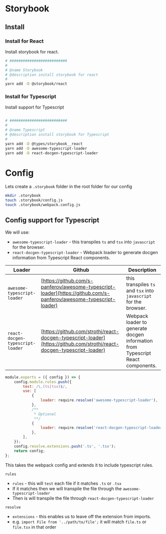 # Storybook

## Install 
### Install for React
Install storybook for react. 

```bash
# ##########################
#
# @name Storybook 
# @description install storybook for react
#
yarn add -D @storybook/react
```



### Install for Typescript 
Install support for Typescript 

```bash

# ##########################
#
# @name Typescript
# @description install storybook for Typescript 
#
yarn add -D @types/storybook__react
yarn add -D awesome-typescript-loader
yarn add -D react-docgen-typescript-loader

```





# Config 
Lets create a `.storybook` folder in the root folder for our config 

```bash
mkdir .storybook
touch .storybook/config.js 
touch .storybook/webpack.config.js
```

## Config support for Typescript 
We will use: 
* `awesome-typescript-loader` - this transpiles `ts` and `tsx` into `javascript` for the browser.  
* `react-docgen-typescript-loader` - Webpack loader to generate docgen information from Typescript React components.

| Loader | Github | Description |
| --- | --- | --- |
| `awesome-typescript-loader` | [https://github.com/s-panferov/awesome-typescript-loader](https://github.com/s-panferov/awesome-typescript-loader) | this transpiles `ts` and `tsx` into `javascript` for the browser. |
| `react-docgen-typescript-loader` | [https://github.com/strothj/react-docgen-typescript-loader](https://github.com/strothj/react-docgen-typescript-loader) |Webpack loader to generate docgen information from Typescript React components. |

```js
module.exports = ({ config }) => {
    config.module.rules.push({
        test: /\.(ts|tsx)$/,
        use: [
            {
                loader: require.resolve('awesome-typescript-loader'),
            },
            /** 
             * Optional
             **/
            {
                loader: require.resolve('react-docgen-typescript-loader'),
            },
        ],
    });
    config.resolve.extensions.push('.ts', '.tsx');
    return config;
};

```

This takes the webpack config and extends it to include typescript rules. 

`rules`
* `rules` - this will `test` each file if it matches `.ts` or `.tsx`
* If it matches then we will transpile the file through the `awesome-typescript-loader` 
* Then is will transpile the file through `react-docgen-typescript-loader` 

`resolve`
* `extensions` - this enables us to leave off the extension from imports.
* e.g. `import File from '../path/to/file';` it will match `file.ts` or `file.tsx` in that order 






